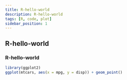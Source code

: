 ```yaml
---
title: R-hello-world
description: R-hello-world
tags: [R, code, plot]
sidebar_position: 1
---
```


## R-hello-world

### R-hello-world

```r showLineNumbers
library(ggplot2)
ggplot(mtcars, aes(x = mpg, y = disp)) + geom_point()
```
